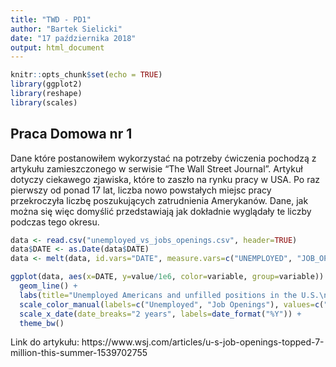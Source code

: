 ```yaml
---
title: "TWD - PD1"
author: "Bartek Sielicki"
date: "17 października 2018"
output: html_document
---
```


```r
knitr::opts_chunk$set(echo = TRUE)
library(ggplot2)
library(reshape)
library(scales)
```

## Praca Domowa nr 1

Dane które postanowiłem wykorzystać na potrzeby ćwiczenia pochodzą z artykułu zamieszczonego w serwisie "The Wall Street Journal". Artykuł dotyczy ciekawego zjawiska, które to zaszło na rynku pracy w USA. Po raz pierwszy od ponad 17 lat, liczba nowo powstałych miejsc pracy przekroczyła liczbę poszukujących zatrudnienia Amerykanów. Dane, jak można się więc domyślić przedstawiają jak dokładnie wyglądały te liczby podczas tego okresu.

```r
data <- read.csv("unemployed_vs_jobs_openings.csv", header=TRUE)
data$DATE <- as.Date(data$DATE)
data <- melt(data, id.vars="DATE", measure.vars=c("UNEMPLOYED", "JOB_OPENINGS"))

ggplot(data, aes(x=DATE, y=value/1e6, color=variable, group=variable)) + 
  geom_line() +
  labs(title="Unemployed Americans and unfilled positions in the U.S.\n", x="Year", y="Millions", color="") +
  scale_color_manual(labels=c("Unemployed", "Job Openings"), values=c("#D55E00", "#56B4E9")) +
  scale_x_date(date_breaks="2 years", labels=date_format("%Y")) +
  theme_bw()
```

Link do artykułu:
https://www.wsj.com/articles/u-s-job-openings-topped-7-million-this-summer-1539702755

